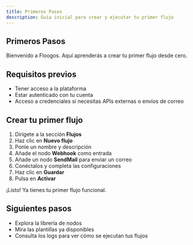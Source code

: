 ```yaml
---
title: Primeros Pasos
description: Guía inicial para crear y ejecutar tu primer flujo
---
```



## Primeros Pasos

Bienvenido a Floogos. Aquí aprenderás a crear tu primer flujo desde cero.

## Requisitos previos
- Tener acceso a la plataforma
- Estar autenticado con tu cuenta
- Acceso a credenciales si necesitas APIs externas o envíos de correo

## Crear tu primer flujo

1. Dirígete a la sección **Flujos**
2. Haz clic en **Nuevo flujo**
3. Ponle un nombre y descripción
4. Añade el nodo **Webhook** como entrada
5. Añade un nodo **SendMail** para enviar un correo
6. Conéctalos y completa las configuraciones
7. Haz clic en **Guardar**
8. Pulsa en **Activar**

¡Listo! Ya tienes tu primer flujo funcional.

## Siguientes pasos
- Explora la librería de nodos
- Mira las plantillas ya disponibles
- Consulta los logs para ver cómo se ejecutan tus flujos